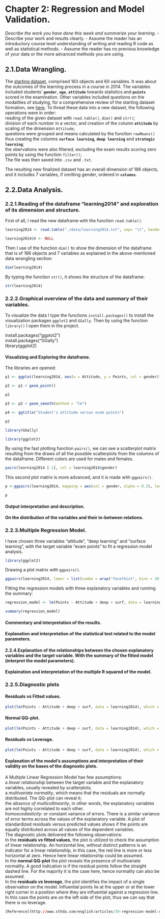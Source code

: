 # Chapter 2: Regression and Model Validation.  

*Describe the work you have done this week and summarize your learning.*
- Describe your work and results clearly. 
- Assume the reader has an introductory course level understanding of writing and reading R code as well as statistical methods.
- Assume the reader has no previous knowledge of your data or the more advanced methods you are using.

## 2.1.Data Wrangling.  

The [starting dataset](http://www.helsinki.fi/~kvehkala/JYTmooc/JYTOPKYS3-data.txt), comprised 183 objects and 60 variables. It was about the outcomes of the learning process in a course in 2014. The variables included students' __```gender```__, __```age```__, __```attitude```__ towards statistics and __```points```__ scored in the examination. Other variables included questions on the modalities of studying, for a comprehensive review of the starting dataset formation, see [here](https://www.mv.helsinki.fi/home/kvehkala/JYTmooc/JYTOPKYS3-meta.txt). To threat these data into a new dataset, the following operations were in order:  
 reading of the given dataset with ```read.table()```, ```dim()``` and ```str()```;  
 division of each number in a vector, and creation of the column __```attitude```__ by scaling of the dimension ```Attitude```;  
 questions were grouped and means calculated by the function ```rowMeans()``` thus creating the columns __```surface learning```__, __```deep learning```__ and __```strategic learning```__;  
the obervations were also filtered, excluding the exam results scoring zero points by using the function ```filter()```;  
The file was then saved into ```.csv``` and ```.txt```.  

The resulting new finalized dataset has an overall dimension of 166 objects, and it includes 7 variables, if omitting gender, ordered in __```columns```__.

## 2.2.Data Analysis.  
### 2.2.1.Reading of the dataframe "learning2014" and exploration of its dimension and structure.  
First of all, I read the new dataframe with the function ```read.table()```. 
```r
learning2014 <- read.table("./data/learning2014.txt", sep= "\t", header = TRUE)
```

```r
learning2014$X <- NULL
```

Then I use of the function ```dim()``` to show the dimension of the dataframe that is of 166 objects and 7 variables as explained in the above-mentioned data wrangling section:
```r
dim(learning2014)
```

By typing the function ```str()```, it shows the structure of the dataframe:
```r
str(learning2014)
```

### 2.2.2.Graphical overview of the data and summary of their variables.  
To visualize the data I type the functions ```install.packages()``` to install the visualization packages ```ggplot2``` and ```GGally```. Then by using the function ```library()``` I open them in the project.


install.packages("ggplot2")  
install.packages("GGally")  
library(ggplot2)  


#### Visualizing and Exploring the dataframe.  
The libraries are opened:  
```r
p1 <- ggplot(learning2014, aes(x = Attitude, y = Points, col = gender))
```

```r
p2 <- p1 + geom_point()
```

```r
p2
```

```r
p3 <- p2 + geom_smooth(method = "lm")
```

```r
p4 <- ggtitle("Student's attitude versus exam points")
```

```r
p2 
```

```r
library(GGally)
```

```r
library(ggplot2)
```

By using the fast plotting function ```pairs()```, we can see a scatterplot matrix resulting from the draws of all the possible scatterplots from the columns of the dataframe. Different colors are used for males and females. 

```r
pairs(learning2014 [-1], col = learning2014$gender)
```


This second plot matrix is more advanced, and it is made with ```ggpairs()```.
```r
p <-ggpairs(learning2014, mapping = aes(col = gender, alpha = 0.3), lower = list (combo = wrap ("facethist", bins = 20)))
```

```r
p
```

#### Output interpretation and description.  

#### On the distribution of the variables and their in-between relations.  

### 2.2.3.Multiple Regression Model.  
I have chosen three variables "attitude", "deep learning" and "surface learning", with the target variable "exam points" to fit a regression model analysis.  

```r
library(ggplot2)
```

Drawing a plot matrix with ```ggpairs()```.  
```r
ggpairs(learning2014, lower = list(combo = wrap("facethist", bins = 20)))
```

Fitting the regression models with three explanatory variables and running the summary:
```r
regression_model <- lm(Points ~ Attitude + deep + surf, data = learning2014)
```

```r
summary(regression_model)
```

#### Commentary and interpretation of the results.  

#### Explanation and interpretation of the statistical test related to the model parameters.  

#### 2.2.4.Explanation of the relationships between the chosen explanatory variables and the target variable. With the summary of the fitted model (interpret the model parameters).   

#### Explaination and interpretation of the multiple R squared of the model.  

### 2.2.5.Diagnostic plots  

#### Residuals _vs_ Fitted values.  
```r
plot(lm(Points ~ Attitude + deep + surf, data = learning2014), which = 1)
```

#### Normal QQ-plot.  
```r
plot(lm(Points ~ Attitude + deep + surf, data = learning2014), which = 2)
```

#### Residuals _vs_ Leverage.  
```r
plot(lm(Points ~ Attitude + deep + surf, data = learning2014), which = 5)
```


#### __Explanation of the model's assumptions and interpretation of their validity on the bases of the diagnostic plots.__  
A Multiple Linear Regression Model has few assumptions:  
  a _linear relationship_ between the target variable and the explanatory variables,    usually revealed by scatterplots;  
  a _multivariate normality_, which means that the residuals are normally distributed.   The QQ-plot can reveal it;  
  the _absence of multicollinearity_, in other words, the explanatory variables are     not highly correlated to each other.  
  _homoscedasticity_: or constant variance of errors. There is a similar variance of error terms across the values of the explanatory variable. A plot of standardized residuals versus predicted values shows if the points are equally distributed across all values of the dependent variables.  
The diagnostic plots delivered the following observations:  
In the __residuals _vs_ fitted values__, the plot is utilized to check the assumption of linear relationship. An horizontal line, without distinct patterns is an indicator for a linear relationship, in this case, the red line is more or less horizontal at zero. Hence here linear relationship could be assumed.  
In the __normal QQ-plot__ the plot reveals the presence of multivariate normality. A good indication is if the residual points follow the straight dashed line. For the majority it is the case here, hence normality can also be assumed.  
In the __residuals _vs_ leverage__, the plot identifies the impact of a single observation on the model. Influential points lie at the upper or at the lower right corner in a position where they are influential against a regression line. In this case the points are on the left side of the plot, thus we can say that there is no leverage.

```r
[Reference](http://www.sthda.com/english/articles/39-regression-model-diagnostics/161-linear-regression-assumptions-and-diagnostics-in-r-essentials/)
```

